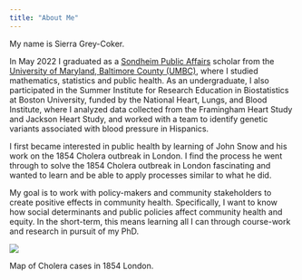 ```yaml
---
title: "About Me"
---
```


My name is Sierra Grey-Coker.

In May 2022 I graduated as a [Sondheim Public Affairs](https://sondheim.umbc.edu/) scholar from the [University of Maryland, Baltimore County (UMBC)](https://umbc.edu/), where I studied mathematics, statistics and public health. As an undergraduate, I also participated in the Summer Institute for Research Education in Biostatistics at Boston University, funded by the National Heart, Lungs, and Blood Institute, where I analyzed data collected from the Framingham Heart Study and Jackson Heart Study, and worked with a team to identify genetic variants associated with blood pressure in Hispanics.

I first became interested in public health by learning of John Snow and his work on the 1854 Cholera outbreak in London. I find the process he went through to solve the 1854 Cholera outbreak in London fascinating and wanted to learn and be able to apply processes similar to what he did.

My goal is to work with policy-makers and community stakeholders to create positive effects in community health. Specifically, I want to know how social determinants and public policies affect community health and equity. In the short-term, this means learning all I can through course-work and research in pursuit of my PhD.

![](snow-map.jpg)

::: {.column-margin}
Map of Cholera cases in 1854 London.
:::